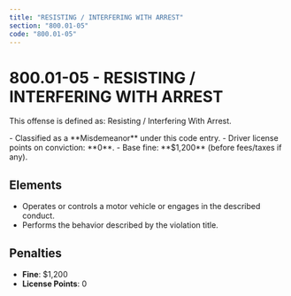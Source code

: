 ```yaml
---
title: "RESISTING / INTERFERING WITH ARREST"
section: "800.01-05"
code: "800.01-05"
---
```





# 800.01-05 - RESISTING / INTERFERING WITH ARREST

This offense is defined as: Resisting / Interfering With Arrest.

<Aside type="caution" title="Charge Type: Misdemeanor">
- Classified as a **Misdemeanor** under this code entry.
- Driver license points on conviction: **0**.
- Base fine: **$1,200** (before fees/taxes if any).
</Aside>

## Elements
- Operates or controls a motor vehicle or engages in the described conduct.
- Performs the behavior described by the violation title.

## Penalties
- **Fine**: $1,200
- **License Points**: 0
